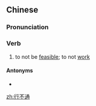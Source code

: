 ==Chinese==
{{zh-forms}}

===Pronunciation===
{{zh-pron
|m=xíngbutōng
|cat=v
}}

===Verb===
{{zh-verb}}

# to not be [[feasible]]; to not [[work]]

====Antonyms====
* {{zh-l|行得通}}

[[zh:行不通]]